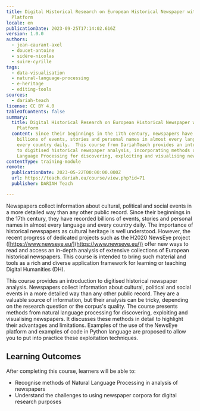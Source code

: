 ```yaml
---
title: Digital Historical Research on European Historical Newspaper with NewsEye
  Platform
locale: en
publicationDate: 2023-09-25T17:14:02.616Z
version: 1.0.0
authors:
  - jean-caurant-axel
  - doucet-antoine
  - sidère-nicolas
  - suire-cyrille
tags:
  - data-visualisation
  - natural-language-processing
  - e-heritage
  - editing-tools
sources:
  - dariah-teach
license: CC BY 4.0
tableOfContents: false
summary:
  title: Digital Historical Research on European Historical Newspaper with NewsEye
    Platform
  content: Since their beginnings in the 17th century, newspapers have recorded
    billions of events, stories and personal names in almost every language and
    every country daily.  This course from DariahTeach provides an introduction
    to digitised historical newspaper analysis, incorporating methods of Natural
    Language Processing for discovering, exploiting and visualising newspapers.
contentType: training-module
remote:
  publicationDate: 2023-05-22T00:00:00.000Z
  url: https://teach.dariah.eu/course/view.php?id=71
  publisher: DARIAH Teach

---
```

Newspapers collect information about cultural, political and social events in a more detailed way than any other public record. Since their beginnings in the 17th century, they have recorded billions of events, stories and personal names in almost every language and every country daily. The importance of historical newspapers as cultural heritage is well understood. However, the recent progress of dedicated projects such as the H2020 NewsEye project ([https://www.newseye.eu/](https://www.newseye.eu/)) offer new ways to read and access an in-depth analysis of extensive collections of European historical newspapers. This course is intended to bring such material and tools as a rich and diverse application framework for learning or teaching Digital Humanities (DH).

This course provides an introduction to digitised historical newspaper analysis. Newspapers collect information about cultural, political and social events in a more detailed way than any other public record. They are a valuable source of information, but their analysis can be tricky, depending on the research question or the corpus's quality. The course presents methods from natural language processing for discovering, exploiting and visualising newspapers. It discusses these methods in detail to highlight their advantages and limitations. Examples of the use of the NewsEye platform and examples of code in Python language are proposed to allow you to put into practice these exploitation techniques.

## L﻿earning Outcomes

A﻿fter completing this course, learners will be able to:

- R﻿ecognise methods of Natural Language Processing in analysis of newspapers
- U﻿nderstand the challenges to using newspaper corpora for digital research purposes

<ExternalResource title="Interested in learning more?" subtitle="Check out &quot;Digital Historical Research on European Historical Newspaper with NewsEye Platform&quot;" url="https://teach.dariah.eu/course/view.php?id=71" />